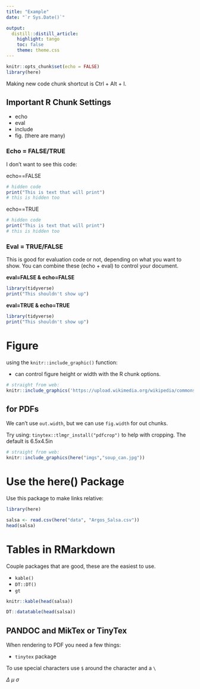 ```yaml
---
title: "Example"
date: "`r Sys.Date()`"

output: 
  distill::distill_article: 
    highlight: tango
    toc: false
    theme: theme.css
---
```



```r
knitr::opts_chunk$set(echo = FALSE)
library(here)
```

:::obj

Making new code chunk shortcut is Ctrl + Alt + I.

:::


## Important R Chunk Settings

 - echo
 - eval
 - include
 - fig. (there are many)

### Echo = FALSE/TRUE

I don't want to see this code:

echo==FALSE

```r
# hidden code
print("This is text that will print")
# this is hidden too

```

echo==TRUE

```r
# hidden code
print("This is text that will print")
# this is hidden too

```

### Eval = TRUE/FALSE

This is good for evaluation code or not, depending on what you want to show.
You can combine these (echo + eval) to control your document.

**eval=FALSE & echo=FALSE**

```r
library(tidyverse)
print("This shouldn't show up")
```

**eval=TRUE & echo=TRUE**

```r
library(tidyverse)
print("This shouldn't show up")
```

# Figure

using the `knitr::include_graphic()` function:

 - can control figure height or width with the R chunk options.

```r

# straight from web:
knitr::include_graphics('https://upload.wikimedia.org/wikipedia/commons/thumb/5/5f/Can%2C_food_%28AM_2007.41.2-1%29.jpg/766px-Can%2C_food_%28AM_2007.41.2-1%29.jpg')

```

## for PDFs

We can't use `out.width`, but we can use `fig.width` for out chunks.

Try using: `tinytex::tlmgr_install("pdfcrop")` to help with cropping. The default is 6.5x4.5in


```r

# straight from web:
knitr::include_graphics(here("imgs","soup_can.jpg"))

```



# Use the here() Package

Use this package to make links relative:

```r

library(here)

salsa <- read.csv(here("data", "Argos_Salsa.csv"))
head(salsa)

```


# Tables in RMarkdown

Couple packages that are good, these are the easiest to use.

 - `kable()`
 - `DT::DT()`
 - `gt`
 
```r

knitr::kable(head(salsa))

```
 
 
```r

DT::datatable(head(salsa))

```
 


## PANDOC and MikTex or TinyTex

When rendering to PDF you need a few things:

 - `tinytex` package


To use special characters use `$` around the character and a `\`

$\Delta$ 
$\mu$ 
$\sigma$
